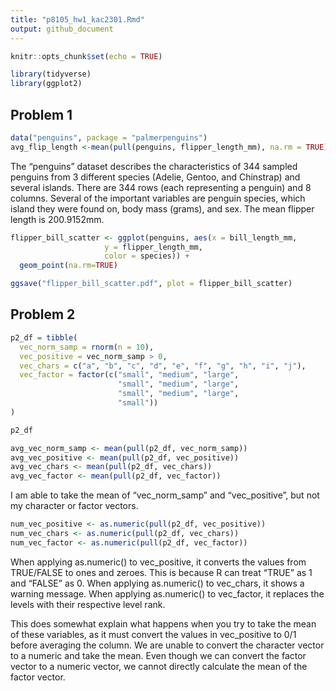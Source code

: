 ```yaml
---
title: "p8105_hw1_kac2301.Rmd"
output: github_document
---
```


```r
knitr::opts_chunk$set(echo = TRUE)

library(tidyverse)
library(ggplot2)
```

## Problem 1 

```r

data("penguins", package = "palmerpenguins")
avg_flip_length <-mean(pull(penguins, flipper_length_mm), na.rm = TRUE)

```

The "penguins" dataset describes the characteristics of 344 sampled penguins from 3 different species (Adelie, Gentoo, and Chinstrap) and several islands. There are 344 rows (each representing a penguin) and 8 columns. Several of the important variables are penguin species, which island they were found on, body mass (grams), and sex. The mean flipper length is 200.9152mm. 

```r

flipper_bill_scatter <- ggplot(penguins, aes(x = bill_length_mm, 
                     y = flipper_length_mm, 
                     color = species)) + 
  geom_point(na.rm=TRUE)

ggsave("flipper_bill_scatter.pdf", plot = flipper_bill_scatter)

```

## Problem 2 

```r

p2_df = tibble(
  vec_norm_samp = rnorm(n = 10), 
  vec_positive = vec_norm_samp > 0,
  vec_chars = c("a", "b", "c", "d", "e", "f", "g", "h", "i", "j"),
  vec_factor = factor(c("small", "medium", "large", 
                        "small", "medium", "large", 
                        "small", "medium", "large", 
                        "small"))
)

p2_df

avg_vec_norm_samp <- mean(pull(p2_df, vec_norm_samp))
avg_vec_positive <- mean(pull(p2_df, vec_positive))
avg_vec_chars <- mean(pull(p2_df, vec_chars))
avg_vec_factor <- mean(pull(p2_df, vec_factor))

```

I am able to take the mean of "vec_norm_samp" and "vec_positive", but not my character or factor vectors.

```r

num_vec_positive <- as.numeric(pull(p2_df, vec_positive))
num_vec_chars <- as.numeric(pull(p2_df, vec_chars))
num_vec_factor <- as.numeric(pull(p2_df, vec_factor))

```

When applying as.numeric() to vec_positive, it converts the values from TRUE/FALSE to ones and zeroes. This is because R can treat "TRUE" as 1 and "FALSE" as 0. When applying as.numeric() to vec_chars, it shows a warning message. When applying as.numeric() to vec_factor, it replaces the levels with their respective level rank. 

This does somewhat explain what happens when you try to take the mean of these variables, as it must convert the values in vec_positive to 0/1 before averaging the column. We are unable to convert the character vector to a numeric and take the mean. Even though we can convert the factor vector to a numeric vector, we cannot directly calculate the mean of the factor vector. 
